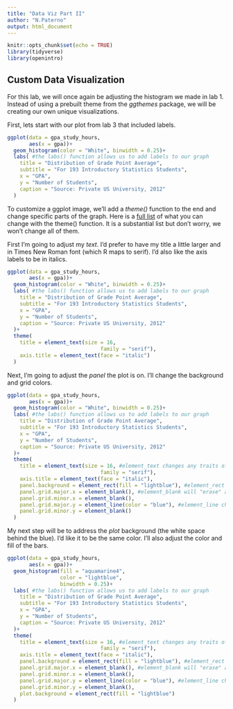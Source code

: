 ```yaml
---
title: "Data Viz Part II"
author: "N.Paterno"
output: html_document
---
```


```r
knitr::opts_chunk$set(echo = TRUE)
library(tidyverse)
library(openintro)
```

## Custom Data Visualization

For this lab, we will once again be adjusting the histogram we made in lab 1. Instead of using a prebuilt theme from the *ggthemes* package, we will be creating our own unique visualizations. 

First, lets start with our plot from lab 3 that included labels.  

```r
ggplot(data = gpa_study_hours, 
       aes(x = gpa))+
  geom_histogram(color = "White", binwidth = 0.25)+
  labs( #the labs() function allows us to add labels to our graph
    title = "Distribution of Grade Point Average",
    subtitle = "For 193 Introductory Statistics Students",
    x = "GPA",
    y = "Number of Students",
    caption = "Source: Private US University, 2012"
  )
```

To customize a ggplot image, we'll add a *theme()* function to the end and change specific parts of the graph. Here is a [full list](https://ggplot2.tidyverse.org/reference/theme.html) of what you can change with the theme() function. It is a substantial list but don't worry, we won't change all of them.

First I'm going to adjust my *text*. I'd prefer to have my title a little larger and in Times New Roman font (which R maps to serif). I'd also like the axis labels to be in italics.

```r
ggplot(data = gpa_study_hours, 
       aes(x = gpa))+
  geom_histogram(color = "White", binwidth = 0.25)+
  labs( #the labs() function allows us to add labels to our graph
    title = "Distribution of Grade Point Average",
    subtitle = "For 193 Introductory Statistics Students",
    x = "GPA",
    y = "Number of Students",
    caption = "Source: Private US University, 2012"
  )+
  theme(
    title = element_text(size = 16,
                              family = "serif"),
    axis.title = element_text(face = "italic")
  )
```

Next, I'm going to adjust the *panel* the plot is on. I'll change the background and grid colors. 

```r
ggplot(data = gpa_study_hours, 
       aes(x = gpa))+
  geom_histogram(color = "White", binwidth = 0.25)+
  labs( #the labs() function allows us to add labels to our graph
    title = "Distribution of Grade Point Average",
    subtitle = "For 193 Introductory Statistics Students",
    x = "GPA",
    y = "Number of Students",
    caption = "Source: Private US University, 2012"
  )+
  theme(
    title = element_text(size = 16, #element_text changes any traits of the text
                              family = "serif"),
    axis.title = element_text(face = "italic"),
    panel.background = element_rect(fill = "lightblue"), #element_rect lets us change geometric traits of the panel or plot.
    panel.grid.major.x = element_blank(), #element_blank will "erase" a feature
    panel.grid.minor.x = element_blank(),
    panel.grid.major.y = element_line(color = "blue"), #element_line changes any (you guessed it) line traits
    panel.grid.minor.y = element_blank()
  )
```

My next step will be to address the *plot* background (the white space behind the blue). I'd like it to be the same color. I'll also adjust the color and fill of the bars. 

```r
ggplot(data = gpa_study_hours, 
       aes(x = gpa))+
  geom_histogram(fill = "aquamarine4",
                 color = "lightblue", 
                 binwidth = 0.25)+
  labs( #the labs() function allows us to add labels to our graph
    title = "Distribution of Grade Point Average",
    subtitle = "For 193 Introductory Statistics Students",
    x = "GPA",
    y = "Number of Students",
    caption = "Source: Private US University, 2012"
  )+
  theme(
    title = element_text(size = 16, #element_text changes any traits of the text
                              family = "serif"),
    axis.title = element_text(face = "italic"),
    panel.background = element_rect(fill = "lightblue"), #element_rect lets us change geometric traits of the panel or plot.
    panel.grid.major.x = element_blank(), #element_blank will "erase" a feature
    panel.grid.minor.x = element_blank(),
    panel.grid.major.y = element_line(color = "blue"), #element_line changes any (you guessed it) line traits
    panel.grid.minor.y = element_blank(),
    plot.background = element_rect(fill = "lightblue")
  )
```